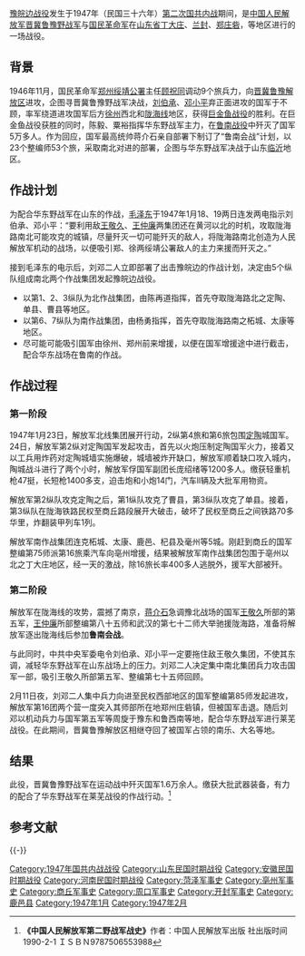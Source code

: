 [[豫皖边战役|豫皖边战役]]发生于1947年（民国三十六年）[[第二次国共内战|第二次国共内战]]期间，是[[中国人民解放军|中国人民解放军]][[晋冀鲁豫野战军|晋冀鲁豫野战军]]与[[国民革命军|国民革命军]]在[[山东省|山东省]][[丁大庄|丁大庄]]、[[兰封|兰封]]、[[郑庄砦|郑庄砦]]，等地区进行的一场战役。
==背景==
1946年11月，国民革命军[[郑州绥靖公署|郑州绥靖公署]]主任[[顾祝同|顾祝同]]调动9个旅兵力，向[[晋冀鲁豫解放区|晋冀鲁豫解放区]]进攻，企图寻晋冀鲁豫野战军决战，[[刘伯承|刘伯承]]、[[邓小平|邓小平]]弃正面进攻的国军于不顾，率军绕道进攻国军后方[[徐州|徐州]]西北和[[陇海线|陇海线]]地区，获得[[巨金鱼战役|巨金鱼战役]]的胜利。在巨金鱼战役获胜的同时，陈毅、粟裕指挥华东野战军主力，在[[鲁南战役|鲁南战役]]中歼灭了国军5万多人。作为回应，国军最高统帅蒋介石亲自部署下制订了“鲁南会战”计划，以23个整编师53个旅，采取南北对进的部署，企图与华东野战军决战于山东[[临沂|临沂]]地区。

==作战计划==
为配合华东野战军在山东的作战，[[毛泽东|毛泽东]]于1947年1月18、19两日连发两电指示刘伯承、邓小平：“要利用敌[[王敬久|王敬久]]、[[王仲廉|王仲廉]]两集团还在黄河以北的时机，攻取陇海路南北可能攻克的城镇，尽量歼灭一切可能歼灭的敌人，将陇海路南北创造为人民解放军机动的战场，以便吸引郑、徐两绥靖公署敌人的主力来援而歼灭之。”

接到毛泽东的电示后，刘邓二人立即部署了出击豫皖边的作战计划，决定由5个纵队组成南北两个作战集团发起豫皖边战役。
*以第1、2、3纵队为北作战集团，由陈再道指挥，首先夺取陇海路北之定陶、单县、曹县等地区。
*以第6、7纵队为南作战集团，由杨勇指挥，首先夺取陇海路南之柘城、太康等地区。
*尽可能可能吸引国军由徐州、郑州前来增援，以便在国军增援途中进行截击，配合华东战场在鲁南的作战。

==作战过程==
===第一阶段===
1947年1月23日，解放军北线集团展开行动，2纵第4旅和第6旅包围[[定陶|定陶]]城国军。24日，解放军第2纵对定陶国军发起攻击，首先以火炮压制定陶国军火力，接着又以工兵用炸药对定陶城墙实施爆破，城墙被炸开缺口，解放军顺着缺口攻入城内，陶城战斗进行了两个小时，解放军俘国军副团长庞绍绪等1200多人。缴获轻重机枪47挺，长短枪1400多支，迫击炮和小炮14门，汽车ll辆及大批军用物资。

解放军第2纵队攻克定陶之后，第1纵队攻克了曹县，第3纵队攻克了单县。接着，第3纵队在陇海铁路民权至商丘路段展开大破击，破坏了民权至商丘之间铁路70多华里，炸翻装甲列车1列。

解放军南作战集团连克柘城、太康、鹿邑、杞县及毫州等5城。刚赶到商丘的国军整编第75师派第16旅乘汽车向亳州增援，结果被解放军南作战集团包围于亳州以北之丁大庄地区，经一天的激战，除16旅长率400多人逃脱外，援军大部被歼。

===第二阶段===
解放军在陇海线的攻势，震撼了南京，[[蒋介石|蒋介石]]急调豫北战场的国军[[王敬久|王敬久]]所部的第五军，[[王仲廉|王仲廉]]所部整编第八十五师和武汉的第七十二师大举驰援陇海路，准备将解放军逐出陇海线后参加'''鲁南会战'''。

与此同时，中共中央军委电令刘伯承、邓小平一定要拖住敌王敬久集团，不使其东调，减轻华东野战军在山东战场上的压力。刘邓二人决定集中南北集团兵力攻击国军一部，吸引王敬久所部第五军、整编第七十五师回顾。

2月11日夜，刘邓二人集中兵力向进至民权西部地区的国军整编第85师发起进攻，解放军第16团两个营一度突入其师部所在地郑州庄砦镇，但被国军击退。随后刘邓以机动兵力与国军第五军等周旋于豫东和鲁西南等地，配合华东野战军进行莱芜战役。在此期间，晋冀鲁豫解放区相继夺回了被国军占领的南乐、大名等地。

==结果==
此役，晋冀鲁豫野战军在运动战中歼灭国军1.6万余人。缴获大批武器装备，有力的配合了华东野战军在莱芜战役的作战行动。<ref>  '''《中国人民解放军第二野战军战史》'''作者：中国人民解放军出版  社出版时间1990-2-1 ＩＳＢＮ9787506553988</ref>
== 参考文献 ==
{{Reflist}}

{{-}}
{{第二次国共内战}}

[[Category:1947年国共内战战役|Category:1947年国共内战战役]]
[[Category:山东民国时期战役|Category:山东民国时期战役]]
[[Category:安徽民国时期战役|Category:安徽民国时期战役]]
[[Category:河南民国时期战役|Category:河南民国时期战役]]
[[Category:菏泽军事史|Category:菏泽军事史]]
[[Category:亳州军事史|Category:亳州军事史]]
[[Category:商丘军事史|Category:商丘军事史]]
[[Category:周口军事史|Category:周口军事史]]
[[Category:开封军事史|Category:开封军事史]]
[[Category:鹿邑县|Category:鹿邑县]]
[[Category:1947年1月|Category:1947年1月]]
[[Category:1947年2月|Category:1947年2月]]